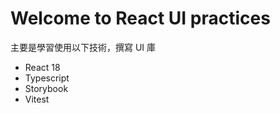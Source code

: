 
<Meta title="Example/Introduction" />

# Welcome to React UI practices

主要是學習使用以下技術，撰寫 UI 庫

 - React 18
 - Typescript
 - Storybook
 - Vitest